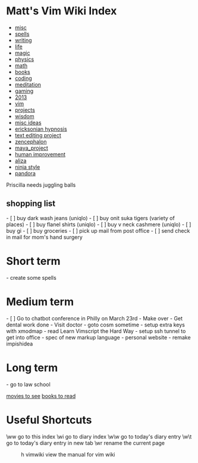 = Matt's Vim Wiki Index =

* [[misc]]
* [[spells]]
* [[writing]]
* [[life]]
* [[magic]]
* [[physics]]
* [[math]]
* [[books]]
* [[coding]]
* [[meditation]]
* [[gaming]]
* [[2013]]
* [[vim]]
* [[projects]]
* [[wisdom]]
* [[misc ideas]]
* [[ericksonian hypnosis]]
* [[text editing project]]
* [[zencephalon]]
* [[maya_project]]
* [[human improvement]]
* [[aliza]]
* [[ninja style]]
* [[pandora]]

Priscilla needs juggling balls

== shopping list ==
- [ ] buy dark wash jeans (uniqlo)
- [ ] buy onit suka tigers (variety of places)
- [ ] buy flanel shirts (uniqlo)
- [ ] buy v neck cashmere (uniqlo)
- [ ] buy gi
- [ ] buy groceries
- [ ] pick up mail from post office
- [ ] send check in mail for mom's hand surgery

= Short term =
- create some spells

= Medium term = 
- [ ] Go to chatbot conference in Philly on March 23rd
- Make over
- Get dental work done
- Visit doctor
- goto cosm sometime
- setup extra keys with xmodmap
- read Learn Vimscript the Hard Way
- setup ssh tunnel to get into office
- spec of new markup language
- personal website
- remake impishidea

= Long term = 
- go to law school

[[movies to see]]
[[books to read]]

= Useful Shortcuts =

\ww             go to this index
\wi             go to diary index
\w\w            go to today's diary entry
\w\t            go to today's diary entry in new tab
\wr             rename the current page
:h vimwiki      view the manual for vim wiki
